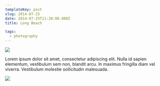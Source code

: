 ```yaml
---
templateKey: post
slug: 2014-07-25
date: 2014-07-25T11:20:00.000Z
title: Long Beach

tags:
  - photography
---
```

![](../../static/assets/20140725-IMG_4787.jpg)

Lorem ipsum dolor sit amet, consectetur adipiscing elit. Nulla id sapien elementum, vestibulum sem non, blandit arcu. In maximus fringilla diam vel viverra. Vestibulum molestie sollicitudin malesuada.

![](../../static/assets/20140724-IMG_4716.jpg)
